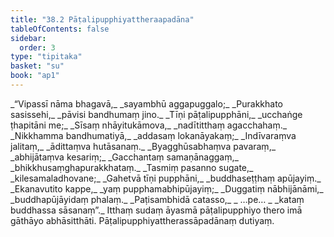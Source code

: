 ```yaml
---
title: "38.2 Pāṭalipupphiyattheraapadāna"
tableOfContents: false
sidebar:
  order: 3
type: "tipitaka"
basket: "su"
book: "ap1"
---
```



<DynamicBreadcrumb />

<Division number="6" book="ap1">

<Paragraph number="4103" type="verses" book="ap1">
_“Vipassī nāma bhagavā,_  
_sayambhū aggapuggalo;_  
_Purakkhato sasissehi,_  
_pāvisi bandhumaṃ jino._  

</Paragraph>

</Division>
<Division number="7" book="ap1">

<Paragraph number="4104" type="verses" book="ap1">
_Tīṇi pāṭalipupphāni,_  
_ucchaṅge ṭhapitāni me;_  
_Sīsaṃ nhāyitukāmova,_  
_nadītitthaṃ agacchahaṃ._  

</Paragraph>

</Division>
<Division number="8" book="ap1">

<Paragraph number="4105" type="verses" book="ap1">
_Nikkhamma bandhumatiyā,_  
_addasaṃ lokanāyakaṃ;_  
_Indīvaraṃva jalitaṃ,_  
_ādittaṃva hutāsanaṃ._  

</Paragraph>

</Division>
<Division number="9" book="ap1">

<Paragraph number="4106" type="verses" book="ap1">
_Byagghūsabhaṃva pavaraṃ,_  
_abhijātaṃva kesariṃ;_  
_Gacchantaṃ samaṇānaggaṃ,_  
_bhikkhusaṃghapurakkhataṃ._  

</Paragraph>

</Division>
<Division number="10" book="ap1">

<Paragraph number="4107" type="verses" book="ap1">
_Tasmiṃ pasanno sugate,_  
_kilesamaladhovane;_  
_Gahetvā tīṇi pupphāni,_  
_buddhaseṭṭhaṃ apūjayiṃ._  

</Paragraph>

</Division>
<Division number="11" book="ap1">

<Paragraph number="4108" type="verses" book="ap1">
_Ekanavutito kappe,_  
_yaṃ pupphamabhipūjayiṃ;_  
_Duggatiṃ nābhijānāmi,_  
_buddhapūjāyidaṃ phalaṃ._  

</Paragraph>

</Division>
<Division number="12" book="ap1">

<Paragraph number="4109" type="verses" book="ap1">
_Paṭisambhidā catasso,_  
_ …pe… _  
_kataṃ buddhassa sāsanaṃ”._  

</Paragraph>

<Paragraph number="4110" book="ap1">
Itthaṃ sudaṃ āyasmā pāṭalipupphiyo thero imā gāthāyo abhāsitthāti.

</Paragraph>
</Division>

<Paragraph number="4111" type="center" book="ap1">
Pāṭalipupphiyattherassāpadānaṃ dutiyaṃ.
</Paragraph>